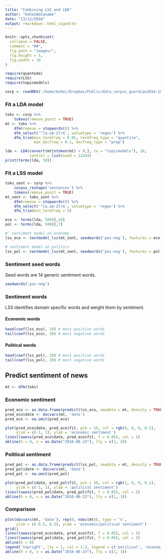 ```yaml
---
title: "Combining LSS and LDA"
author: "KoheiWatanabe"
date: "13/12/2018"
output: rmarkdown::html_vignette
---
```


```r
knitr::opts_chunk$set(
  collapse = FALSE,
  comment = "##",
  fig.path = "images/",
  fig.height = 5,
  fig.width = 10
)
```

```r
require(quanteda)
require(LSS)
require(topicmodels)
```

```r
corp <- readRDS('/home/kohei/Dropbox/Public/data_corpus_guardian2016-10k.rds')
```


### Fit a LDA model

```r
toks <- corp %>% 
    tokens(remove_punct = TRUE)
mt <- toks %>% 
    dfm(remove = stopwords()) %>% 
    dfm_select('^[a-zA-Z]+$', valuetype = 'regex') %>% 
    dfm_trim(min_termfreq = 0.95, termfreq_type = "quantile", 
             max_docfreq = 0.1, docfreq_type = "prop")

lda <- LDA(convert(mt[ntoken(mt) > 0,], to = "topicmodels"), 10, 
           control = list(seed = 1234))
print(terms(lda, 10))
```



### Fit a LSS model

```r
toks_sent <- corp %>% 
    corpus_reshape('sentences') %>% 
    tokens(remove_punct = TRUE)
mt_sent <- toks_sent %>% 
    dfm(remove = stopwords()) %>% 
    dfm_select('^[a-zA-Z]+$', valuetype = 'regex') %>% 
    dfm_trim(min_termfreq = 5)

eco <- terms(lda, 500)[,10]
pol <- terms(lda, 500)[,7]

#' sentiment model on economy
lss_eco <- textmodel_lss(mt_sent, seedwords('pos-neg'), features = eco)

# sentiment model on politics
lss_pol <- textmodel_lss(mt_sent, seedwords('pos-neg'), features = pol)

```


### Sentiment seed words

Seed words are 14 generic sentiment words.

```r
seedwords('pos-neg')
```

### Sentiment words

LSS identifies domain specific words and weight them by sentiment.

#### Economic words

```r
head(coef(lss_eco), 20) # most positive words
tail(coef(lss_eco), 20) # most negative words

```

#### Political words

```r
head(coef(lss_pol), 20) # most positive words
tail(coef(lss_pol), 20) # most negative words
```

## Predict sentiment of news

```r
mt <- dfm(toks)
```

### Economic sentiment

```r
pred_eco <- as.data.frame(predict(lss_eco, newdata = mt, density = TRUE))
pred_eco$date <- docvars(mt, 'date')
pred_eco <- na.omit(pred_eco)

plot(pred_eco$date, pred_eco$fit, pch = 16, col = rgb(0, 0, 0, 0.1),
     ylim = c(-1, 1), ylab = 'economic sentiment')
lines(lowess(pred_eco$date, pred_eco$fit, f = 0.05), col = 1)
abline(h = 0, v = as.Date("2016-06-23"), lty = c(1, 3))
```


### Political sentiment

```r
pred_pol <- as.data.frame(predict(lss_pol, newdata = mt, density = TRUE))
pred_pol$date <- docvars(mt, 'date')
pred_pol <- na.omit(pred_pol)

plot(pred_pol$date, pred_pol$fit, pch = 16, col = rgb(1, 0, 0, 0.1),
     ylim = c(-1, 1), ylab = 'political sentiment')
lines(lowess(pred_pol$date, pred_pol$fit, f = 0.05), col = 2)
abline(h = 0, v = as.Date("2016-06-23"), lty = c(1, 3))
```

### Comparison

```r
plot(docvars(mt, 'date'), rep(0, ndoc(mt)), type = 'n',
     ylim = c(-0.5, 0.5), ylab = 'economic/political sentiment')
grid()
lines(lowess(pred_eco$date, pred_eco$fit, f = 0.05), col = 1)
lines(lowess(pred_pol$date, pred_pol$fit, f = 0.05), col = 2)
abline(h = 0)
legend('topright', lty = 1, col = 1:2, legend = c('political', 'economic'))
abline(h = 0, v = as.Date("2016-06-23"), lty = c(1, 3))
```



